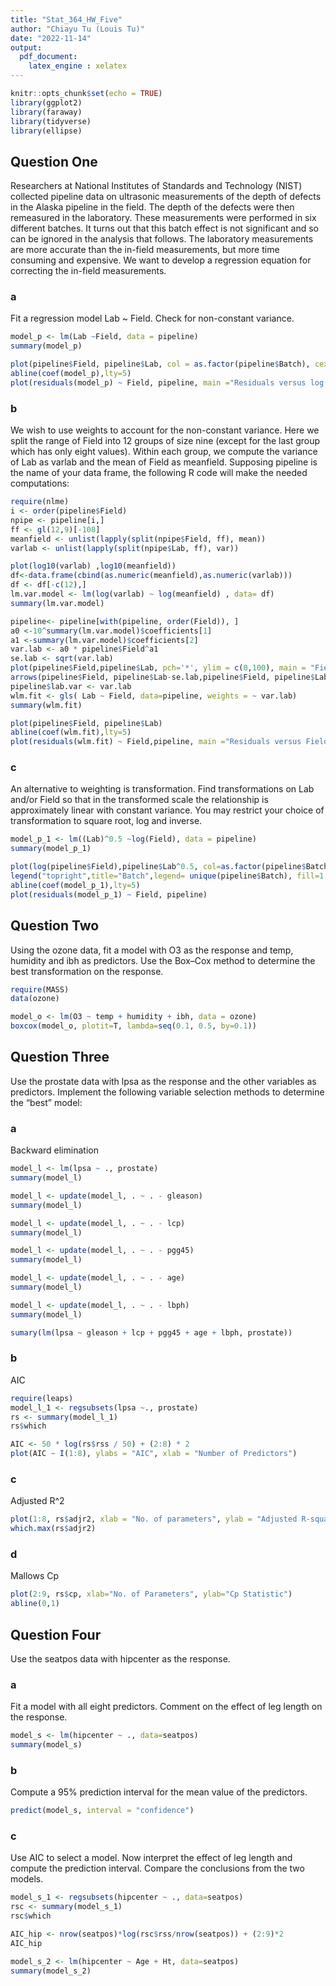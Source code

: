 ---
title: "Stat_364_HW_Five"
author: "Chiayu Tu (Louis Tu)"
date: "2022-11-14"
output: 
  pdf_document:
    latex_engine : xelatex
---

```{r setup, include=FALSE}
knitr::opts_chunk$set(echo = TRUE)
library(ggplot2)
library(faraway)
library(tidyverse)
library(ellipse)
```

## Question One
Researchers at National Institutes of Standards and Technology (NIST) collected pipeline data on ultrasonic measurements of the depth of defects in the Alaska pipeline in the field. The depth of the defects were then remeasured in the laboratory. These measurements were performed in six different batches. It turns out that this batch effect is not significant and so can be ignored in the analysis that follows. The laboratory measurements are more accurate than the in-field measurements, but more time consuming and expensive. We want to develop a regression equation for correcting the in-field measurements.

### a
Fit a regression model Lab ~ Field. Check for non-constant variance.

```{r 1a}
model_p <- lm(Lab ~Field, data = pipeline)
summary(model_p)

plot(pipeline$Field, pipeline$Lab, col = as.factor(pipeline$Batch), cex=1.5)
abline(coef(model_p),lty=5)
plot(residuals(model_p) ~ Field, pipeline, main ="Residuals versus log(time) for simple linear model")
```


### b
We wish to use weights to account for the non-constant variance. Here we split the range of Field into 12 groups of size nine (except for the last group which has only eight values). Within each group, we compute the variance of Lab as varlab and the mean of Field as meanfield. Supposing pipeline is the name of your data frame, the following R code will make the needed computations:

```{r 1b}
require(nlme)
i <- order(pipeline$Field)
npipe <- pipeline[i,]
ff <- gl(12,9)[-108]
meanfield <- unlist(lapply(split(npipe$Field, ff), mean))
varlab <- unlist(lapply(split(npipe$Lab, ff), var))

plot(log10(varlab) ,log10(meanfield))
df<-data.frame(cbind(as.numeric(meanfield),as.numeric(varlab)))
df <- df[-c(12),]
lm.var.model <- lm(log(varlab) ~ log(meanfield) , data= df)
summary(lm.var.model)

pipeline<- pipeline[with(pipeline, order(Field)), ]
a0 <-10^summary(lm.var.model)$coefficients[1]
a1 <-summary(lm.var.model)$coefficients[2]
var.lab <- a0 * pipeline$Field^a1
se.lab <- sqrt(var.lab)
plot(pipeline$Field,pipeline$Lab, pch='*', ylim = c(0,100), main = "Field versus Lab with error bars")
arrows(pipeline$Field, pipeline$Lab-se.lab,pipeline$Field, pipeline$Lab+se.lab, length=0.05, angle=90, code=3)
pipeline$lab.var <- var.lab
wlm.fit <- gls( Lab ~ Field, data=pipeline, weights = ~ var.lab)
summary(wlm.fit)

plot(pipeline$Field, pipeline$Lab)
abline(coef(wlm.fit),lty=5)
plot(residuals(wlm.fit) ~ Field,pipeline, main ="Residuals versus Field for weighted regression ")
```

### c
An alternative to weighting is transformation. Find transformations on Lab and/or Field so that in the transformed scale the relationship is approximately linear with constant variance. You may restrict your choice of transformation to square root, log and inverse.

```{r 1c}
model_p_1 <- lm((Lab)^0.5 ~log(Field), data = pipeline)
summary(model_p_1)

plot(log(pipeline$Field),pipeline$Lab^0.5, col=as.factor(pipeline$Batch))
legend("topright",title="Batch",legend= unique(pipeline$Batch), fill=1:length(pipeline$Batch))
abline(coef(model_p_1),lty=5)
plot(residuals(model_p_1) ~ Field, pipeline)
```

## Question Two
Using the ozone data, fit a model with O3 as the response and temp, humidity and ibh as predictors. Use the Box–Cox method to determine the best transformation on the response.

```{r 2}
require(MASS)
data(ozone)

model_o <- lm(O3 ~ temp + humidity + ibh, data = ozone)
boxcox(model_o, plotit=T, lambda=seq(0.1, 0.5, by=0.1))


```

## Question Three
Use the prostate data with lpsa as the response and the other variables as predictors. Implement the following variable selection methods to determine the “best” model:

### a
Backward elimination

```{r 3a}
model_l <- lm(lpsa ~ ., prostate)
summary(model_l)

model_l <- update(model_l, . ~ . - gleason)
summary(model_l)

model_l <- update(model_l, . ~ . - lcp)
summary(model_l)

model_l <- update(model_l, . ~ . - pgg45)
summary(model_l)

model_l <- update(model_l, . ~ . - age)
summary(model_l)

model_l <- update(model_l, . ~ . - lbph)
summary(model_l)

sumary(lm(lpsa ~ gleason + lcp + pgg45 + age + lbph, prostate))
```

### b
AIC

```{r 3b}
require(leaps)
model_l_1 <- regsubsets(lpsa ~., prostate)
rs <- summary(model_l_1)
rs$which

AIC <- 50 * log(rs$rss / 50) + (2:8) * 2
plot(AIC ~ I(1:8), ylabs = "AIC", xlab = "Number of Predictors")
```

### c
Adjusted R^2

```{r 3c}
plot(1:8, rs$adjr2, xlab = "No. of parameters", ylab = "Adjusted R-squared")
which.max(rs$adjr2)
```

### d
Mallows Cp

```{r 3d}
plot(2:9, rs$cp, xlab="No. of Parameters", ylab="Cp Statistic")
abline(0,1)
```

## Question Four
Use the seatpos data with hipcenter as the response.

### a 
Fit a model with all eight predictors. Comment on the effect of leg length on the response.

```{r 4a}
model_s <- lm(hipcenter ~ ., data=seatpos)
summary(model_s)
```

### b
Compute a 95% prediction interval for the mean value of the predictors.

```{r 4b}
predict(model_s, interval = "confidence")
```

### c
Use AIC to select a model. Now interpret the effect of leg length and compute the prediction interval. Compare the conclusions from the two models.

```{r 4c}
model_s_1 <- regsubsets(hipcenter ~ ., data=seatpos)
rsc <- summary(model_s_1)
rsc$which

AIC_hip <- nrow(seatpos)*log(rsc$rss/nrow(seatpos)) + (2:9)*2
AIC_hip

model_s_2 <- lm(hipcenter ~ Age + Ht, data=seatpos)
summary(model_s_2)
```


